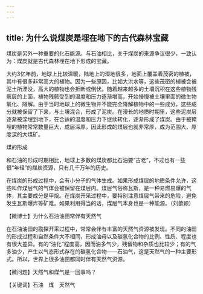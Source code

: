 ```yaml
---
---
---
```

title: 为什么说煤炭是埋在地下的古代森林宝藏
---




煤炭是另外一种重要的化石能源。与石油相比，关于煤炭的来源争议很少，一致认为：煤炭就是古代森林埋在地下形成的宝藏。

大约3亿年前，地球上比较温暖，陆地上的湿地很多，地面上覆盖着茂密的植被，其中有很多非常高大的植物。因为一些原因，比如大洪水等，这些茂密的植被会被泥土所湮没，高大的植物也会折断或倒伏。随着越来越多的土壤沉积在这些植物残骸层的上面，植物残骸受到的温度和压力逐渐增高，开始慢慢被土壤里面的微生物氧化、降解。由于当时地球上的微生物并不能完全降解植物中的一些成分，这些成分就被保留了下来，与土壤混合，形成了泥炭。在漫长的地质时期里，这些泥炭层逐渐被深埋到地下，在合适的温度和压力下继续转化，逐渐形成了煤炭。由于被掩埋的植物常常数量巨大，成层深厚，因此形成的煤层也就非常厚，成为范围大、厚度深的大煤矿。

煤的形成



和石油的形成时期相比，地球上多数的煤炭都比石油要“古老”，不过也有一些很“年轻”的煤炭资源，只有几千万年的历史。

在煤炭的形成过程中，会有小分子的气体生成。如果形成煤层的地质条件允许，这些叫作煤层气的气体会被保留在煤层内。煤层气俗称瓦斯，是一种易燃易爆的气体，其主要成分是甲烷。在煤炭开采过程中，要特别注意煤层气带来的危险，避免发生瓦斯爆炸等矿难。如果利用得当的话，煤层气本身也是一种能源。（刘歆颖）





【微博士】为什么石油油田常伴有天然气

在石油油田的勘探开采过程中，常常会伴有丰富的天然气资源被发现。不同的油田的形成过程和自然条件大不相同，形成油母以及碳氢化合物的比例、性质、程度也有很大差异。有的“油化”程度高，因而油多气少，残留物和杂质也比较少；有的气多油少，产生以气态形式存在的碳氢化合物——石油气，这是天然气的一种主要形式。所以，世界上很多油田都同时伴有天然气资源。

【微问题】天然气和煤气是一回事吗？

【关键词】石油　煤　天然气